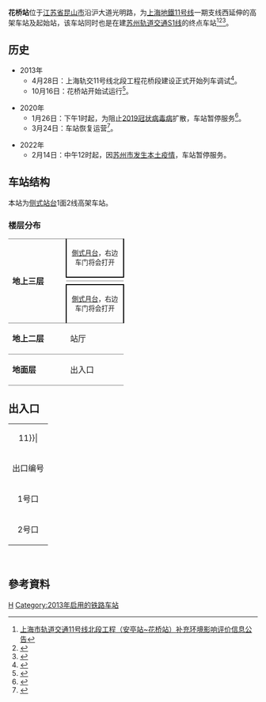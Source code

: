 {{selfref|本站与中国铁路[[花桥站_(沪宁城际铁路)|花桥站]]并不在同一位置。}}
{{JS Future infrastructure}}
{{noteTA
|G1=Railway}}
{{Infobox station
|name = 花桥
|eng_name = Huaqiao
|symbol_right =
|linecolour = {{上海地铁颜色|11|yes}}
|linecolour2 = {{苏州轨道交通颜色|S1|s}}
|image = Huaqiao Station.jpg
|caption = 上海地铁花桥站11号线站台
|other_name = 
|country = {{PRC}}
|borough = [[江苏省|江苏省]][[苏州市|苏州市]][[昆山市|昆山市]][[花桥镇_(昆山市)|花桥镇]]
|address = [[光明路|光明路]]与[[沿沪大道|沿沪大道]]交叉口西侧
|coordinates = {{coord|31.30058|N|121.09969|E|type:railwaystation}}
|elevation = 
|owned = {{上海地铁线路名|11|S}}：[[昆山市轨道交通投资发展有限公司|昆山市轨道交通投资发展有限公司]]<br/>{{苏州轨道交通路线名|S1|S}}（建设中）：[[苏州轨道交通有限公司|苏州轨道交通有限公司]]
|operator = {{上海地铁线路名|11|S}}：[[上海地铁|上海地铁]]<br/>{{苏州轨道交通路线名|S1|S}}（建设中）：[[苏州轨道交通|苏州轨道交通]]
|lines = {{上海地铁线路名|11|SL}}<br/>{{苏州轨道交通路线名|S1|full}}（建设中）
|distance = 
|platform = {{上海地铁线路名|11|S}}：2個[[側式月台|側式月台]]<br/>{{苏州轨道交通路线名|S1|S}}：1個[[島式月台|島式月台]]（建设中）
|tracks = {{上海地铁线路名|11|S}}：2条
|bus_routes = 
|bus_stands = 
|connections = 
|structure = {{上海地铁线路名|11|S}}：地上车站<br/>{{苏州轨道交通路线名|S1|S}}：地下车站（建设中）
|hall = {{上海地铁线路名|11|S}}：地上站厅<br/>{{苏州轨道交通路线名|S1|S}}：地下车站（建设中）
|depth = 
|levels = 
|interchange = 
|exits = {{上海地铁线路名|11|S}}：2个
|architect = 
|architectural_style = 
|colour = 
|type = 
|status = {{上海地铁线路名|11|S}}：因[[2019冠状病毒病江苏省疫情|疫情]]暂停运营<br/>{{苏州轨道交通路线名|S1|S}}：建设中
|code = 
|classification = 
|website = 
|built = 
|opened = {{上海地铁线路名|11|S}}：{{Start date|2013|10|16|df=y}}
|closed = 
|former = 
|pass_year = 
|passengers = 
|pass_system = 
|pass_rank = 
|mpassengers = 
|trains = 
|station_hours = 
|hours = 
|first = {{上海地铁线路名|11|S}}：往{{上海地铁起讫站|11|R}}：5:37
|last = {{上海地铁线路名|11|S}}：往{{上海地铁起讫站|11|R}}：21:51
|adjacent = {{Adjacent stations|system1=上海地铁
|line1=11|right1=光明路|type1=支线|note-mid=暫時停駛
|system2=苏州轨道交通
|line2=S1|left2=花溪公园|note-mid2=建设中}}
|route_map = {{Routemap|inline=yes|legend=no|map=
uhENDEa\uhENDEa\
uhSTR\uhSTR\
uhSTR\uhSTR\uhENDEa
uhSTR\uhSTR!~uexhSTRc2\uhSTR3
\uhSTR\uhABZg+1\uhSTRc4\uhENDEa
\uhABZg2\uhABZg3\uexhSTRc2\uhSTR3
\uhABZg+1\uhABZg+4!~uexhSTRc2\uhSTR3+1\uhSTRc4
\uhSTR\uhABZg+1\uhSTRc4\
uhSTR+BSr\uhSTR+BSl\
uhSTR+BSr\uhSTR+BSl\
uhSTRf\uhSTRg\~~{{RoutemapRoute|l=d|往{{站|光明路}}}}
}}
}}

'''花桥站'''位于[[江苏省|江苏省]][[昆山市|昆山市]]沿沪大道光明路，为[[上海地铁|上海地鐵]][[上海軌道交通11號線|11号线]]一期支线西延伸的高架车站及起始站，该车站同时也是在建[[苏州轨道交通|苏州轨道交通]][[苏州轨道交通S1线|S1线]]的终点车站<ref>
[http://www.ksepb.gov.cn/ShowArticle.asp?ArticleID=13715 上海市轨道交通11号线北段工程（安亭站~花桥站）补充环境影响评价信息公告]{{Dead link|date=2019年2月 |bot=InternetArchiveBot |fix-attempted=yes }}{{dead link|date=October 2017 |bot=InternetArchiveBot }}
</ref><ref>{{Cite web |url=http://www.ppgis.com.cn/ks2030/Ztgh.asp |title=昆山城市总体规划(2009-2030) |access-date=2010-01-16 |archive-url=https://web.archive.org/web/20091123104700/http://www.ppgis.com.cn/ks2030/Ztgh.asp |archive-date=2009-11-23 |dead-url=yes }}{{webarchive|url=https://web.archive.org/web/20091123104700/http://www.ppgis.com.cn/ks2030/Ztgh.asp |date=2009-11-23 }}</ref><ref>{{Cite web|url=http://www.ndrc.gov.cn/zcfb/zcfbghwb/201809/W020180906322137336865.pdf|title=苏州市城市轨道交通第三期建设规划（2018～2023年）|accessdate=2018-12-19|archive-url=https://web.archive.org/web/20181219090911/http://www.ndrc.gov.cn/zcfb/zcfbghwb/201809/W020180906322137336865.pdf|archive-date=2018-12-19|dead-url=yes}}</ref>。

== 历史 ==

* 2013年
** 4月28日：上海轨交11号线北段工程花桥段建设正式开始列车调试<ref>{{Cite web|title=11号线花桥段调试上海地铁将通昆山|url=http://money.163.com/13/0429/10/8TKCOE6G00253B0H.html|accessdate=2020-04-27|author=|date=2013-04-29|last=|format=|work=|publisher=东方早报|language=|archive-date=2020-09-12|archive-url=https://web.archive.org/web/20200912203732/http://money.163.com/13/0429/10/8TKCOE6G00253B0H.html|dead-url=no}}</ref>。
** 10月16日：花桥站开始试运行<ref>{{cite web|title=中国首条跨省地铁今开通：江苏昆山直达上海市区|url=http://news.163.com/13/1016/03/9B9CBO8B00014Q4P.html|accessdate=|date=2013-10-16|publisher=现代快报|language=|dead-url=yes|archive-url=https://web.archive.org/web/20131019073134/http://news.163.com/13/1016/03/9B9CBO8B00014Q4P.html|archive-date=2013-10-19}}</ref>。

* 2020年
** 1月26日：下午1时起，为阻止[[2019冠状病毒病|2019冠状病毒病]]扩散，车站暂停服务<ref>{{cite news|author1=董怡虹|title=为阻断疫情传播，上海轨交11号线花桥站至安亭站区段停运_新民社会_新民网|url=http://shanghai.xinmin.cn/xmsq/2020/01/26/31640286.html|accessdate=2020-01-26|work=新民晚报|date=2020-01-27|archive-date=2020-01-26|archive-url=https://web.archive.org/web/20200126070230/http://shanghai.xinmin.cn/xmsq/2020/01/26/31640286.html|dead-url=no}}</ref>。
** 3月24日：车站恢复运营<ref>{{Cite web |url=https://news.sina.com.cn/c/2020-03-23/doc-iimxxsth1236276.shtml |title=24日起上海轨交11号线恢复跨省运营 |accessdate=2020-03-23 |archive-date=2020-03-23 |archive-url=https://web.archive.org/web/20200323131318/https://news.sina.com.cn/c/2020-03-23/doc-iimxxsth1236276.shtml |dead-url=no }}</ref>。

* 2022年
** 2月14日：中午12时起，因[[2022年2月苏州市2019冠状病毒病聚集性疫情|苏州市发生本土疫情]]，车站暂停服务。

==车站结构==
本站为[[侧式站台|侧式站台]]1面2线高架车站。

===楼层分布===
{|cellspacing=0 cellpadding=3
|style="border-top:solid 1px gray;border-bottom:solid 1px gray;" rowspan=4 width=100|'''地上三层'''
|style="border-top:solid 1px gray;border-right:solid 2px black;border-left:solid 2px black;border-bottom:solid 2px black;" colspan=2|<center><small>[[側式月台|側式月台]]，右边车门将会打开</small></center>
|-
|style="border-bottom:solid 1px gray;" width=100|{{arrow|L}}
|style="border-bottom:solid 1px gray;" width=350|{{上海地铁线路名|11}}落客站台
|-
|
|{{split text|{{上海地铁线路名|11}}往{{站|迪士尼||上海市}}<small>（{{站|光明路}}）</small>|{{arrow|R}}}}
|-
|style="border-top:solid 2px black;border-right:solid 2px black;border-left:solid 2px black;border-bottom:solid 1px gray;" colspan=2|<center><small>[[側式月台|側式月台]]，右边车门将会打开</small></center>
|-
|style="border-bottom:solid 1px gray;"|'''地上二层'''
|style="border-bottom:solid 1px gray;"|站厅
|style="border-bottom:solid 1px gray;"|票务服务、自动售票机、人工服务台
|-
|style="border-bottom:solid 1px gray;"|'''地面层'''
|style="border-bottom:solid 1px gray;"|出入口
|style="border-bottom:solid 1px gray;"|1-2出入口
|}

{{Gallery
|File:SM Huaqiao Station.jpg|上海地铁花桥站车站外观
|File:Shanghai Metro Line 11 AC11 Huaqiao.jpg|上海地铁11号线列車正在進入花桥站
}}

==出入口==
{| class="wikitable"
|colspan=4 align="center" bgcolor={{上海地铁颜色|11}}|
|-
! 出口编号 !! 建议前往目的地 !! 照片
|-
| 1号口 || 光明路 || 
|-
| 2号口 || 光明路、沿沪大道 || 
|}<br />

== 參考資料 ==
{{commonscat|Huaqiao Station (Shanghai Metro)}}
{{reflist}}

{{上海轨道交通11号线车站}}

[[Category:昆山市地铁车站|H]]
[[Category:2013年启用的铁路车站|Category:2013年启用的铁路车站]]